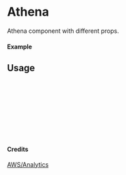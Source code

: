 
<Meta of={Athena} title="AWS/Analytics/Athena" />

# Athena

Athena component with different props.

#### Example

<Canvas of={Athena.Primary} />

## Usage

```ts
import { Athena } from "yadl-ui";

const Example = () => {
  return (
      <Athena />
  );
};

export default Example;
```

#### Credits
[AWS/Analytics](https://aws-icons.com/)
